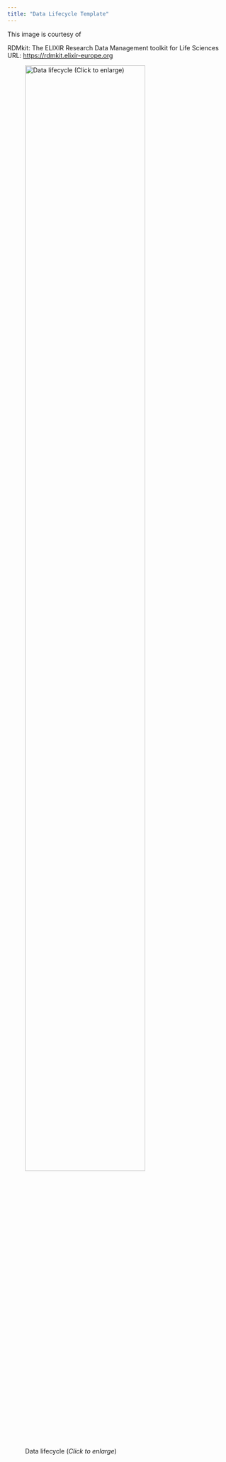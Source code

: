 ```yaml
---
title: "Data Lifecycle Template"
---
```


This image is courtesy of  

RDMkit: The ELIXIR Research Data Management toolkit for Life Sciences  
URL: [https://rdmkit.elixir-europe.org](https://rdmkit.elixir-europe.org)
  
  
  
![Data lifecycle (*Click to enlarge*)](img/rdmkit-data-lifecycle.svg){width="80%" fig-alt="Diagram showing the data lifecycle"}


